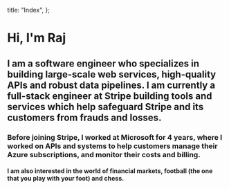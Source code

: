 
  title: "Index",
};

<title>Raj Shah</title>
<link rel="apple-touch-icon" sizes="180x180" href="/public/apple-touch-icon.png" />
<link rel="icon" type="image/png" sizes="32x32" href="/public/favicon-32x32.png" />
<link rel="icon" type="image/png" sizes="16x16" href="/public/favicon-16x16.png" />
<link rel="manifest" href="/public/site.webmanifest" />

# Hi, I'm Raj

## I am a software engineer who specializes in building large-scale web services, high-quality APIs and robust data pipelines. I am currently a full-stack engineer at Stripe building tools and services which help safeguard Stripe and its customers from frauds and losses.

### Before joining Stripe, I worked at Microsoft for 4 years, where I worked on APIs and systems to help customers manage their Azure subscriptions, and monitor their costs and billing.

#### I am also interested in the world of financial markets, football (the one that you play with your foot) and chess.

<IconsRow />


